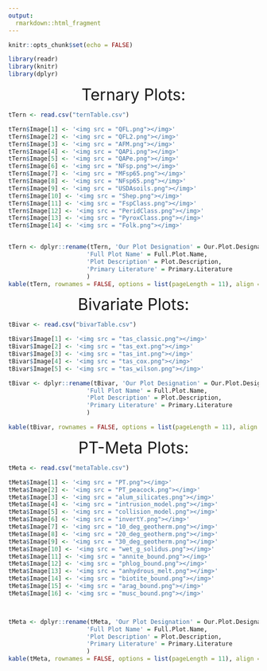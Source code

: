 ---
output: 
  rmarkdown::html_fragment
---
```{r setup, include=FALSE}
knitr::opts_chunk$set(echo = FALSE)

library(readr)
library(knitr)
library(dplyr)
```

<center>
<font size = "6">
Ternary Plots:  
  
  
</font>
</center>

```{r tab1, echo = FALSE, results = 'asis'}
tTern <- read.csv("ternTable.csv")

tTern$Image[1] <- '<img src = "QFL.png"></img>'
tTern$Image[2] <- '<img src = "QFL2.png"></img>'
tTern$Image[3] <- '<img src = "AFM.png"></img>'
tTern$Image[4] <- '<img src = "QAPi.png"></img>'
tTern$Image[5] <- '<img src = "QAPe.png"></img>'
tTern$Image[6] <- '<img src = "NFsp.png"></img>'
tTern$Image[7] <- '<img src = "MFsp65.png"></img>'
tTern$Image[8] <- '<img src = "NFsp65.png"></img>'
tTern$Image[9] <- '<img src = "USDAsoils.png"></img>'
tTern$Image[10] <- '<img src = "Shep.png"></img>'
tTern$Image[11] <- '<img src = "FspClass.png"></img>'
tTern$Image[12] <- '<img src = "PeridClass.png"></img>'
tTern$Image[13] <- '<img src = "PyroxClass.png"></img>'
tTern$Image[14] <- '<img src = "Folk.png"></img>'


tTern <- dplyr::rename(tTern, 'Our Plot Designation' = Our.Plot.Designation, 
                      'Full Plot Name' = Full.Plot.Name, 
                      'Plot Description' = Plot.Description,
                      'Primary Literature' = Primary.Literature
                      )
kable(tTern, rownames = FALSE, options = list(pageLength = 11), align = 'c')
```

<center>
<font size = "6">
Bivariate Plots:  
  
  
</font>
</center>

```{r tab2, echo = FALSE, results = 'asis'}
tBivar <- read.csv("bivarTable.csv")

tBivar$Image[1] <- '<img src = "tas_classic.png"></img>'
tBivar$Image[2] <- '<img src = "tas_ext.png"></img>'
tBivar$Image[3] <- '<img src = "tas_int.png"></img>'
tBivar$Image[4] <- '<img src = "tas_cox.png"></img>'
tBivar$Image[5] <- '<img src = "tas_wilson.png"></img>'

tBivar <- dplyr::rename(tBivar, 'Our Plot Designation' = Our.Plot.Designation, 
                      'Full Plot Name' = Full.Plot.Name, 
                      'Plot Description' = Plot.Description,
                      'Primary Literature' = Primary.Literature
                      )

kable(tBivar, rownames = FALSE, options = list(pageLength = 11), align = 'c')
```

<center>
<font size = "6">
PT-Meta Plots:  
  
  
</font>
</center>

```{r tab3, echo = FALSE, results = 'asis'}
tMeta <- read.csv("metaTable.csv")

tMeta$Image[1] <- '<img src = "PT.png"></img>'
tMeta$Image[2] <- '<img src = "PT_peacock.png"></img>'
tMeta$Image[3] <- '<img src = "alum_silicates.png"></img>'
tMeta$Image[4] <- '<img src = "intrusion_model.png"></img>'
tMeta$Image[5] <- '<img src = "collision_model.png"></img>'
tMeta$Image[6] <- '<img src = "invertY.png"></img>'
tMeta$Image[7] <- '<img src = "10_deg_geotherm.png"></img>'
tMeta$Image[8] <- '<img src = "20_deg_geotherm.png"></img>'
tMeta$Image[9] <- '<img src = "30_deg_geotherm.png"></img>'
tMeta$Image[10] <- '<img src = "wet_g_solidus.png"></img>'
tMeta$Image[11] <- '<img src = "annite_bound.png"></img>'
tMeta$Image[12] <- '<img src = "phlog_bound.png"></img>'
tMeta$Image[13] <- '<img src = "anhydrous_melt.png"></img>'
tMeta$Image[14] <- '<img src = "biotite_bound.png"></img>'
tMeta$Image[15] <- '<img src = "arag_bound.png"></img>'
tMeta$Image[16] <- '<img src = "musc_bound.png"></img>'



tMeta <- dplyr::rename(tMeta, 'Our Plot Designation' = Our.Plot.Designation, 
                      'Full Plot Name' = Full.Plot.Name, 
                      'Plot Description' = Plot.Description,
                      'Primary Literature' = Primary.Literature
                      )
kable(tMeta, rownames = FALSE, options = list(pageLength = 11), align = 'c')
```
